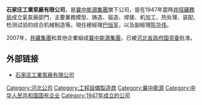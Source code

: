 {{unreferenced|time=2018-05-26T00:38:35+00:00}}
'''石家庄工業泵廠有限公司'''，是[[冀中能源集團|冀中能源集團]]旗下公司，是在1947年當時[[井陘礦務局|井陘礦務局]]成立氣泵廠部門，主要業務模型、铸造、锻造、焊接、机加工、热处理、装配、检测试验的综合机械制造等。現任總經理[[巴恒军|巴恒军]]，以及副經理[[陈华伟|陈华伟]]。

2007年，[[井礦集團|井礦集團]]和其他企業組成[[冀中能源集團|冀中能源集團]]，已被[[河北省政府国资委|河北省政府国资委]]批准。

== 外部链接 ==
* [https://web.archive.org/web/20141229180519/http://www.cn-pump.com/ 石家庄工業泵廠有限公司]

[[Category:河北公司|Category:河北公司]]
[[Category:工程設備製造商|Category:工程設備製造商]]
[[Category:冀中能源|Category:冀中能源]]
[[Category:中华人民共和国国有企业|Category:中华人民共和国国有企业]]
[[Category:1947年成立的公司|Category:1947年成立的公司]]